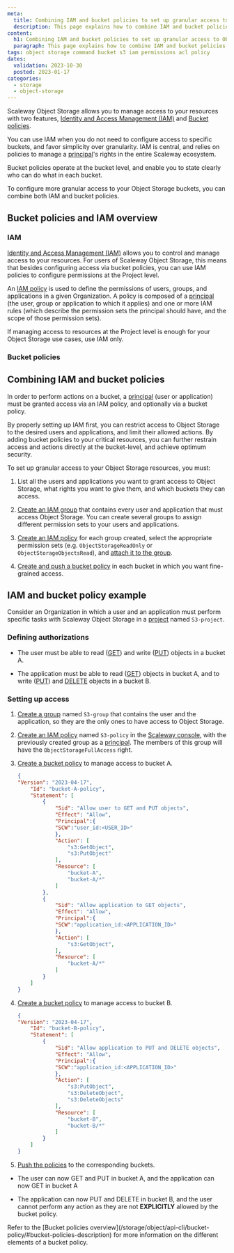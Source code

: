 ```yaml
---
meta:
  title: Combining IAM and bucket policies to set up granular access to Object Storage
  description: This page explains how to combine IAM and bucket policies to manage granular access and action permissions for Object Storage resources.
content:
  h1: Combining IAM and bucket policies to set up granular access to Object Storage
  paragraph: This page explains how to combine IAM and bucket policies to manage granular access and action permissions for Object Storage resources.
tags: object storage command bucket s3 iam permissions acl policy
dates:
  validation: 2023-10-30
  posted: 2023-01-17
categories:
  - storage
  - object-storage
---
```


Scaleway Object Storage allows you to manage access to your resources with two features, [Identity and Access Management (IAM)](/identity-and-access-management/iam/concepts/#iam) and [Bucket policies](/storage/object/api-cli/bucket-policy/).

You can use IAM when you do not need to configure access to specific buckets, and favor simplicity over granularity. IAM is central, and relies on policies to manage a [principal](/identity-and-access-management/iam/concepts/#principal)'s rights in the entire Scaleway ecosystem.

Bucket policies operate at the bucket level, and enable you to state clearly who can do what in each bucket.

To configure more granular access to your Object Storage buckets, you can combine both IAM and bucket policies.

## Bucket policies and IAM overview

### IAM

[Identity and Access Management (IAM)](/identity-and-access-management/iam/concepts/#iam) allows you to control and manage access to your resources. For users of Scaleway Object Storage, this means that besides configuring access via bucket policies, you can use IAM policies to configure permissions at the Project level.

An [IAM policy](/identity-and-access-management/iam/concepts/#policy) is used to define the permissions of users, groups, and applications in a given Organization. A policy is composed of a [principal](/identity-and-access-management/iam/concepts/#principal) (the user, group or application to which it applies) and one or more IAM rules (which describe the permission sets the principal should have, and the scope of those permission sets).

If managing access to resources at the Project level is enough for your Object Storage use cases, use IAM only.

### Bucket policies

<Macro id="storage-bucket-policy" />

## Combining IAM and bucket policies

<Lightbox src="scaleway-bucket-policy-iam-table.webp" alt="" />

In order to perform actions on a bucket, a [principal](/storage/object/concepts/#principal) (user or application) must be granted access via an IAM policy, and optionally via a bucket policy.

By properly setting up IAM first, you can restrict access to Object Storage to the desired users and applications, and limit their allowed actions. By adding bucket policies to your critical resources, you can further restrain access and actions directly at the bucket-level, and achieve optimum security.

To set up granular access to your Object Storage resources, you must:

1. List all the users and applications you want to grant access to Object Storage, what rights you want to give them, and which buckets they can access.

2. [Create an IAM group](/identity-and-access-management/iam/how-to/create-group/) that contains every user and application that must access Object Storage.
    <Message type="note">
        You can create several groups to assign different permission sets to your users and applications.
    </Message>
3. [Create an IAM policy](/identity-and-access-management/iam/how-to/create-policy/) for each group created, select the appropriate permission sets (e.g. `ObjectStorageReadOnly` or `ObjectStorageObjectsRead`), and [attach it to the group](/identity-and-access-management/iam/how-to/manage-groups/#attach-a-policy-to-a-group).

4. [Create and push a bucket policy](/storage/object/api-cli/create-bucket-policy/) in each bucket in which you want fine-grained access.

<Macro id="important-bucket-policy" />

## IAM and bucket policy example

Consider an Organization in which a user and an application must perform specific tasks with Scaleway Object Storage in a [project](/identity-and-access-management/organizations-and-projects/concepts/#project) named `S3-project`.

### Defining authorizations

- The user must be able to read ([GET](/storage/object/api-cli/object-operations/#getobject)) and write ([PUT](/storage/object/api-cli/object-operations/#putobject)) objects in a bucket A.

- The application must be able to read ([GET](/storage/object/api-cli/object-operations/#getobject)) objects in bucket A, and to write ([PUT](/storage/object/api-cli/object-operations/#putobject)) and [DELETE](/storage/object/api-cli/object-operations/#deleteobjects) objects in a bucket B.

### Setting up access

1. [Create a group](/identity-and-access-management/iam/how-to/create-group/) named `S3-group` that contains the user and the application, so they are the only ones to have access to Object Storage.

2. [Create an IAM policy](/identity-and-access-management/iam/how-to/create-policy/) named `S3-policy` in the [Scaleway console](https://console.scaleway.com/), with the previously created group as a [principal](/identity-and-access-management/iam/concepts/#principal). The members of this group will have the `ObjectStorageFullAccess` right.
3. [Create a bucket policy](/storage/object/api-cli/create-bucket-policy/) to manage access to bucket A.
    ```json
    {
    "Version": "2023-04-17",
        "Id": "bucket-A-policy",
        "Statement": [
            {
                "Sid": "Allow user to GET and PUT objects",
                "Effect": "Allow",
                "Principal":{
                "SCW":"user_id:<USER_ID>"
                },
                "Action": [
                    "s3:GetObject",
                    "s3:PutObject"
                ],
                "Resource": [
                    "bucket-A",
                    "bucket-A/*"
                ]
            },
            {
                "Sid": "Allow application to GET objects",
                "Effect": "Allow",
                "Principal":{
                "SCW":"application_id:<APPLICATION_ID>"
                },
                "Action": [
                    "s3:GetObject",
                ],
                "Resource": [
                    "bucket-A/*"
                ]
            }
        ]
    }
    ```
4. [Create a bucket policy](/storage/object/api-cli/create-bucket-policy/) to manage access to bucket B.
    ```json
    {
    "Version": "2023-04-17",
        "Id": "bucket-B-policy",
        "Statement": [
            {
                "Sid": "Allow application to PUT and DELETE objects",
                "Effect": "Allow",
                "Principal":{
                "SCW":"application_id:<APPLICATION_ID>"
                },
                "Action": [
                    "s3:PutObject",
                    "s3:DeleteObject",
                    "s3:DeleteObjects"
                ],
                "Resource": [
                    "bucket-B",
                    "bucket-B/*"
                ]
            }
        ]
    }
    ```

5. [Push the policies](/storage/object/api-cli/create-bucket-policy/) to the corresponding buckets.

- The user can now GET and PUT in bucket A, and the application can now GET in bucket A

- The application can now PUT and DELETE in bucket B, and the user cannot perform any action as they are not **EXPLICITLY** allowed by the bucket policy.

<Message type="note">
Refer to the [Bucket policies overview](/storage/object/api-cli/bucket-policy/#bucket-policies-description) for more information on the different elements of a bucket policy.
</Message>


